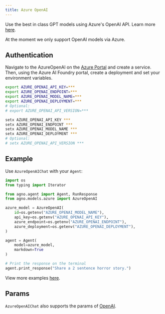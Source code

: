 ```yaml
---
title: Azure OpenAI
---
```


Use the best in class GPT models using Azure's OpenAI API. Learn more [here](https://learn.microsoft.com/azure/ai-services/openai/overview).

<Note>At the moment we only support OpenAI models via Azure.</Note>

## Authentication

Navigate to the AzureOpenAI on the [Azure Portal](https://portal.azure.com/) and create a service. Then, using the Azure AI Foundry portal, create a deployment and set your environment variables.

<CodeGroup>

```bash Mac
export AZURE_OPENAI_API_KEY=***
export AZURE_OPENAI_ENDPOINT=***
export AZURE_OPENAI_MODEL_NAME=***
export AZURE_OPENAI_DEPLOYMENT=***
# Optional:
# export AZURE_OPENAI_API_VERSION=***
```

```bash Windows
setx AZURE_OPENAI_API_KEY ***
setx AZURE_OPENAI_ENDPOINT ***
setx AZURE_OPENAI_MODEL_NAME ***
setx AZURE_OPENAI_DEPLOYMENT ***
# Optional:
# setx AZURE_OPENAI_API_VERSION ***
```

</CodeGroup>

## Example

Use `AzureOpenAIChat` with your `Agent`:

<CodeGroup>

```python agent.py
import os
from typing import Iterator

from agno.agent import Agent, RunResponse
from agno.models.azure import AzureOpenAI

azure_model = AzureOpenAI(
    id=os.getenv("AZURE_OPENAI_MODEL_NAME"),
    api_key=os.getenv("AZURE_OPENAI_API_KEY"),
    azure_endpoint=os.getenv("AZURE_OPENAI_ENDPOINT"),
    azure_deployment=os.getenv("AZURE_OPENAI_DEPLOYMENT"),
)

agent = Agent(
    model=azure_model,
    markdown=True
)

# Print the response on the terminal
agent.print_response("Share a 2 sentence horror story.")
```

</CodeGroup>

<Note> View more examples [here](/examples/models/azure/openai). </Note>

## Params

<Snippet file="model-azure-params.mdx" />

`AzureOpenAIChat` also supports the params of [OpenAI](/reference/models/openai).
